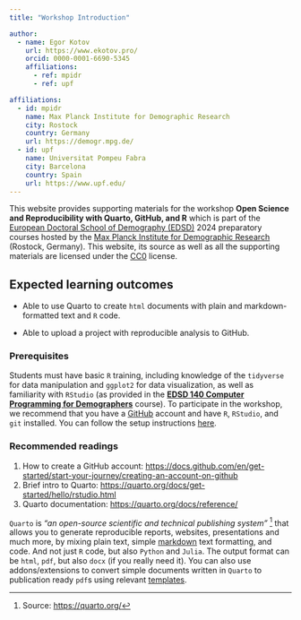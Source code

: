 ```yaml
---
title: "Workshop Introduction"

author:
  - name: Egor Kotov
    url: https://www.ekotov.pro/
    orcid: 0000-0001-6690-5345
    affiliations:
      - ref: mpidr
      - ref: upf

affiliations:
  - id: mpidr
    name: Max Planck Institute for Demographic Research
    city: Rostock
    country: Germany
    url: https://demogr.mpg.de/
  - id: upf
    name: Universitat Pompeu Fabra
    city: Barcelona
    country: Spain
    url: https://www.upf.edu/
---
```


This website provides supporting materials for the workshop **Open Science and Reproducibility with Quarto, GitHub, and R** which is part of the [European Doctoral School of Demography (EDSD)](https://www.eaps.nl/edsd/About-EDSD){target="_blank"} 2024 preparatory courses hosted by the [Max Planck Institute for Demographic Research](https://demogr.mpg.de/){target="_blank"} (Rostock, Germany). This website, its source as well as all the supporting materials are licensed under the [CC0](https://creativecommons.org/publicdomain/zero/1.0/) license.



## Expected learning outcomes

- Able to use Quarto to create `html` documents with plain and markdown-formatted text and `R` code.

- Able to upload a project with reproducible analysis to GitHub.


### Prerequisites
Students must have basic `R` training, including knowledge of the `tidyverse` for data manipulation and `ggplot2` for data visualization, as well as familiarity with `RStudio` (as provided in the [**EDSD 140 Computer Programming for Demographers**](https://github.com/christiandudel/EDSD2024){target="_blank"} course). To participate in the workshop, we recommend that you have a [GitHub](https://github.com/){target="_blank"} account and have `R`, `RStudio`, and `git` installed. You can follow the setup instructions [here](00-setup.qmd).


### Recommended readings
1. How to create a GitHub account: [https://docs.github.com/en/get-started/start-your-journey/creating-an-account-on-github](https://docs.github.com/en/get-started/start-your-journey/creating-an-account-on-github)
2. Brief intro to Quarto: [https://quarto.org/docs/get-started/hello/rstudio.html](https://quarto.org/docs/get-started/hello/rstudio.html)
3. Quarto documentation: [https://quarto.org/docs/reference/](https://quarto.org/docs/reference/)


`Quarto` is *"an open-source scientific and technical publishing system"* [^1] that allows you to generate reproducible reports, websites, presentations and much more, by mixing plain text, simple [markdown](https://quarto.org/docs/authoring/markdown-basics.html){target="_blank"} text formatting, and code. And not just `R` code, but also `Python` and `Julia`. The output format can be `html`, `pdf`, but also `docx` (if you really need it). You can also use addons/extensions to convert simple documents written in `Quarto` to publication ready `pdf`s using relevant [templates](https://quarto.org/docs/extensions/listing-journals.html){target="_blank"}.

[^1]: Source: <https://quarto.org/>
